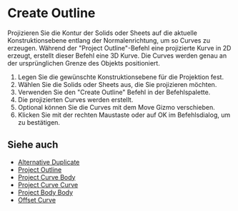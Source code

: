
# Create Outline

<Reference shortcut="" command="Create Outline" button="" />

Projizieren Sie die Kontur der Solids oder Sheets auf die aktuelle Konstruktionsebene entlang der Normalenrichtung, um so Curves zu erzeugen. Während der "Project Outline"-Befehl eine projizierte Kurve in 2D erzeugt, erstellt dieser Befehl eine 3D Kurve. Die Curves werden genau an der ursprünglichen Grenze des Objekts positioniert.

1. Legen Sie die gewünschte Konstruktionsebene für die Projektion fest.
2. Wählen Sie die Solids oder Sheets aus, die Sie projizieren möchten.
3. Verwenden Sie den "Create Outline" Befehl in der Befehlspalette.
4. Die projizierten Curves werden erstellt.
5. Optional können Sie die Curves mit dem Move Gizmo verschieben.
6. Klicken Sie mit der rechten Maustaste oder auf OK im Befehlsdialog, um zu bestätigen.

## Siehe auch
- [Alternative Duplicate](./alternative-duplicate)
- [Project Outline](./project-outline)
- [Project Curve Body](./project-curve-body)
- [Project Curve Curve](./project-curve-curve)
- [Project Body Body](./project-body-body)
- [Offset Curve](./offset-curve)
